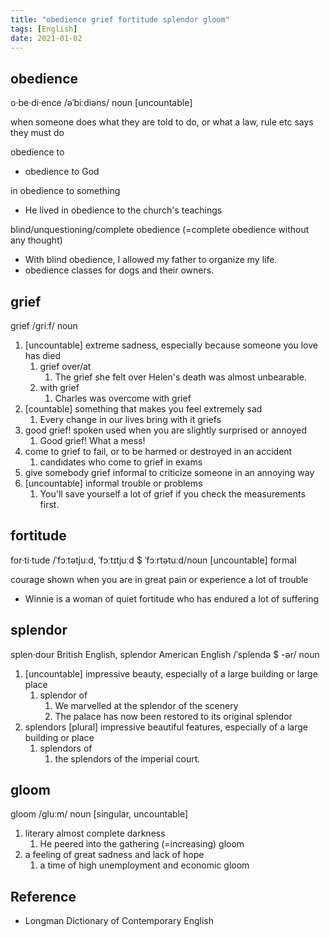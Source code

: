 ```yaml
---
title: "obedience grief fortitude splendor gloom"
tags: [English]
date: 2021-01-02
---
```


## obedience

o·be·di·ence /əˈbiːdiəns/ noun [uncountable]

when someone does what they are told to do, or what a law, rule etc says they must do

obedience to

- obedience to God

in obedience to something

- He lived in obedience to the church's teachings

blind/unquestioning/complete obedience (=complete obedience without any thought)

- With blind obedience, I allowed my father to organize my life.
- obedience classes for dogs and their owners.

## grief

grief /ɡriːf/ noun

1. [uncountable] extreme sadness, especially because someone you love has died
   1. grief over/at
      1. The grief she felt over Helen's death was almost unbearable.
   2. with grief
      1. Charles was overcome with grief
2. [countable] something that makes you feel extremely sad
   1. Every change in our lives bring with it griefs
3. good grief! spoken used when you are slightly surprised or annoyed
   1. Good grief! What a mess!
4. come to grief to fail, or to be harmed or destroyed in an accident
   1. candidates who come to grief in exams
5. give somebody grief informal to criticize someone in an annoying way
6. [uncountable] informal trouble or problems
   1. You'll save yourself a lot of grief if you check the measurements first.

## fortitude

for·ti·tude /ˈfɔːtətjuːd, ˈfɔːtɪtjuːd $ ˈfɔːrtətuːd/noun [uncountable] formal

courage shown when you are in great pain or experience a lot of trouble

- Winnie is a woman of quiet fortitude who has endured a lot of suffering

## splendor

splen·dour British English, splendor American English /ˈsplendə $ -ər/ noun

1. [uncountable] impressive beauty, especially of a large building or large place
   1. splendor of
      1. We marvelled at the splendor of the scenery
      2. The palace has now been restored to its original splendor
2. splendors [plural] impressive beautiful features, especially of a large building or place
   1. splendors of
      1. the splendors of the imperial court.

## gloom

gloom /ɡluːm/ noun [singular, uncountable]

1. literary almost complete darkness
   1. He peered into the gathering (=increasing) gloom
2. a feeling of great sadness and lack of hope
   1. a time of high unemployment and economic gloom

## Reference

- Longman Dictionary of Contemporary English